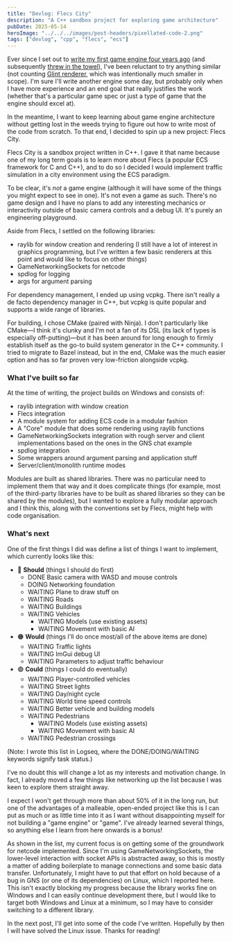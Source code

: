 ```yaml
---
title: "Devlog: Flecs City"
description: "A C++ sandbox project for exploring game architecture"
pubDate: 2025-05-14
heroImage: "../../../images/post-headers/pixellated-code-2.png"
tags: ["devlog", "cpp", "flecs", "ecs"]
---
```


Ever since I set out to [write my first game engine four years ago](/posts/2021/02/building-a-game-engine-preface/) (and subsequently [threw in the towel](/posts/2022/07/the-meaning-of-practice/)), I've been reluctant to try anything similar (not counting [Glint renderer](/projects/glint-renderer/), which was intentionally much smaller in scope). I'm sure I'll write another engine some day, but probably only when I have more experience and an end goal that really justifies the work (whether that's a particular game spec or just a type of game that the engine should excel at).

In the meantime, I want to keep learning about game engine architecture without getting lost in the weeds trying to figure out how to write most of the code from scratch. To that end, I decided to spin up a new project: Flecs City.

Flecs City is a sandbox project written in C++. I gave it that name because one of my long term goals is to learn more about <ExternalLink url="https://www.flecs.dev/flecs/">Flecs</ExternalLink> (a popular ECS framework for C and C++), and to do so I decided I would implement traffic simulation in a city environment using the ECS paradigm.

<OpenGraphSummary url="https://github.com/Riari/flecs-city"></OpenGraphSummary>

To be clear, it's _not_ a game engine (although it will have some of the things you might expect to see in one). It's not even a game as such. There's no game design and I have no plans to add any interesting mechanics or interactivity outside of basic camera controls and a debug UI. It's purely an engineering playground.

Aside from Flecs, I settled on the following libraries:

* <ExternalLink url="https://github.com/raysan5/raylib">raylib</ExternalLink> for window creation and rendering (I still have a lot of interest in graphics programming, but I've written a few basic renderers at this point and would like to focus on other things)
* <ExternalLink url="https://github.com/ValveSoftware/GameNetworkingSockets">GameNetworkingSockets</ExternalLink> for netcode
* <ExternalLink url="https://github.com/gabime/spdlog">spdlog</ExternalLink> for logging
* <ExternalLink url="https://github.com/Taywee/args">args</ExternalLink> for argument parsing

For dependency management, I ended up using <ExternalLink url="https://github.com/microsoft/vcpkg">vcpkg</ExternalLink>. There isn't really a de facto dependency manager in C++, but vcpkg is quite popular and supports a wide range of libraries.

For building, I chose <ExternalLink url="https://github.com/Kitware/CMake">CMake</ExternalLink> (paired with <ExternalLink url="https://github.com/ninja-build/ninja">Ninja</ExternalLink>). I don't particularly like CMake—I think it's clunky and I'm not a fan of its DSL (its lack of types is especially off-putting)—but it has been around for long enough to firmly establish itself as the go-to build system generator in the C++ community. I tried to migrate to <ExternalLink url="https://bazel.build/">Bazel</ExternalLink> instead, but in the end, CMake was the much easier option and has so far proven very low-friction alongside vcpkg.

### What I've built so far

At the time of writing, the project builds on Windows and consists of:

* raylib integration with window creation
* Flecs integration
* A module system for adding ECS code in a modular fashion
* A "Core" module that does some rendering using raylib functions
* GameNetworkingSockets integration with rough server and client implementations based on the ones in the GNS <ExternalLink url="https://github.com/ValveSoftware/GameNetworkingSockets/blob/master/examples/example_chat.cpp">chat example</ExternalLink>
* spdlog integration
* Some wrappers around argument parsing and application stuff
* Server/client/monolith runtime modes

Modules are built as shared libraries. There was no particular need to implement them that way and it does complicate things (for example, most of the third-party libraries have to be built as shared libraries so they can be shared by the modules), but I wanted to explore a fully modular approach and I think this, along with the conventions set by Flecs, might help with code organisation.

### What's next

One of the first things I did was define a list of things I want to implement, which currently looks like this:

- 🔴 **Should** (things I should do first)
    - DONE Basic camera with WASD and mouse controls
    - DOING Networking foundation
    - WAITING Plane to draw stuff on
    - WAITING Roads
    - WAITING Buildings
    - WAITING Vehicles
        - WAITING Models (use existing assets)
        - WAITING Movement with basic AI
- 🟠 **Would** (things I'll do once most/all of the above items are done)
    - WAITING Traffic lights
    - WAITING ImGui debug UI
    - WAITING Parameters to adjust traffic behaviour
- 🟢 **Could** (things I could do eventually)
    - WAITING Player-controlled vehicles
    - WAITING Street lights
    - WAITING Day/night cycle
    - WAITING World time speed controls
    - WAITING Better vehicle and building models
    - WAITING Pedestrians
        - WAITING Models (use existing assets)
        - WAITING Movement with basic AI
    - WAITING Pedestrian crossings

(Note: I wrote this list in <ExternalLink url="https://logseq.com/">Logseq</ExternalLink>, where the DONE/DOING/WAITING keywords signify task status.)

I've no doubt this will change a lot as my interests and motivation change. In fact, I already moved a few things like networking up the list because I was keen to explore them straight away.

I expect I won't get through more than about 50% of it in the long run, but one of the advantages of a malleable, open-ended project like this is I can put as much or as little time into it as I want without disappointing myself for not building a "game engine" or "game". I've already learned several things, so anything else I learn from here onwards is a bonus!

As shown in the list, my current focus is on getting some of the groundwork for netcode implemented. Since I'm using GameNetworkingSockets, the lower-level interaction with socket APIs is abstracted away, so this is mostly a matter of adding boilerplate to manage connections and some basic data transfer. Unfortunately, I might have to put that effort on hold because of a bug in GNS (or one of its dependencies) on Linux, which I reported <ExternalLink url="https://github.com/ValveSoftware/GameNetworkingSockets/issues/380">here</ExternalLink>. This isn't exactly blocking my progress because the library works fine on Windows and I can easily continue development there, but I would like to target both Windows and Linux at a minimum, so I may have to consider switching to a different library.

In the next post, I'll get into some of the code I've written. Hopefully by then I will have solved the Linux issue. Thanks for reading!